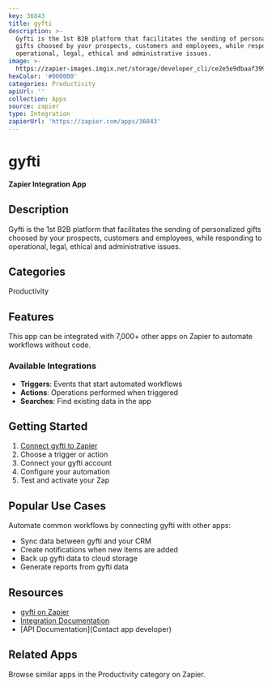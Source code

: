 ```yaml
---
key: 36843
title: gyfti
description: >-
  Gyfti is the 1st B2B platform that facilitates the sending of personalized
  gifts choosed by your prospects, customers and employees, while responding to
  operational, legal, ethical and administrative issues.
image: >-
  https://zapier-images.imgix.net/storage/developer_cli/ce2e5e9dbaaf399a75c0e66fffc81ac5.png?auto=format%2Ccompress&ixlib=python-3.0.0&q=50
hexColor: '#000000'
categories: Productivity
apiUrl: ''
collection: Apps
source: zapier
type: Integration
zapierUrl: 'https://zapier.com/apps/36843'
---
```

# gyfti

**Zapier Integration App**

## Description

Gyfti is the 1st B2B platform that facilitates the sending of personalized gifts choosed by your prospects, customers and employees, while responding to operational, legal, ethical and administrative issues.

## Categories

Productivity

## Features

This app can be integrated with 7,000+ other apps on Zapier to automate workflows without code.

### Available Integrations

- **Triggers**: Events that start automated workflows
- **Actions**: Operations performed when triggered
- **Searches**: Find existing data in the app

## Getting Started

1. [Connect gyfti to Zapier](https://zapier.com/apps/36843)
2. Choose a trigger or action
3. Connect your gyfti account
4. Configure your automation
5. Test and activate your Zap

## Popular Use Cases

Automate common workflows by connecting gyfti with other apps:

- Sync data between gyfti and your CRM
- Create notifications when new items are added
- Back up gyfti data to cloud storage
- Generate reports from gyfti data

## Resources

- [gyfti on Zapier](https://zapier.com/apps/36843)
- [Integration Documentation](https://zapier.com/apps/36843/integrations)
- [API Documentation](Contact app developer)

## Related Apps

Browse similar apps in the Productivity category on Zapier.
